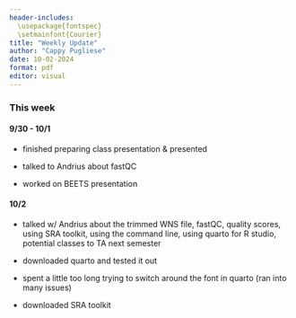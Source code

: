 ```yaml
---
header-includes:
  \usepackage{fontspec}
  \setmainfont{Courier}
title: "Weekly Update"
author: "Cappy Pugliese"
date: 10-02-2024
format: pdf
editor: visual
---
```


### This week

#### 9/30 - 10/1

-   finished preparing class presentation & presented

-   talked to Andrius about fastQC

-   worked on BEETS presentation

#### 10/2

-   talked w/ Andrius about the trimmed WNS file, fastQC, quality scores, using SRA toolkit, using the command line, using quarto for R studio, potential classes to TA next semester

-   downloaded quarto and tested it out

-   spent a little too long trying to switch around the font in quarto (ran into many issues)

-   downloaded SRA toolkit
